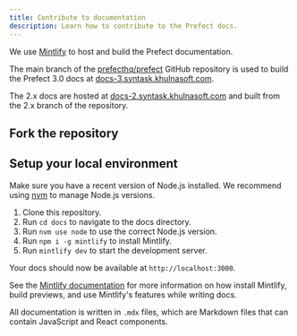 ```yaml
---
title: Contribute to documentation
description: Learn how to contribute to the Prefect docs.
---
```




We use [Mintlify](https://mintlify.com/) to host and build the Prefect documentation.

The main branch of the [prefecthq/prefect](https://github.com/synopkg/synopkg) GitHub repository is used to build the Prefect 3.0 docs at [docs-3.syntask.khulnasoft.com](https://docs-3.syntask.khulnasoft.com).

The 2.x docs are hosted at [docs-2.syntask.khulnasoft.com](https://docs-2.syntask.khulnasoft.com) and built from the 2.x branch of the repository.

## Fork the repository

<fork />

## Setup your local environment

Make sure you have a recent version of Node.js installed. 
We recommend using [nvm](https://github.com/nvm-sh/nvm) to manage Node.js versions.

1. Clone this repository.
2. Run `cd docs` to navigate to the docs directory.
3. Run `nvm use node` to use the correct Node.js version.
4. Run `npm i -g mintlify` to install Mintlify.
5. Run `mintlify dev` to start the development server.

Your docs should now be available at `http://localhost:3000`.

See the [Mintlify documentation](https://mintlify.com/docs/development) for more information on how install Mintlify, build previews, and use Mintlify's features while writing docs.

<Info>All documentation is written in `.mdx` files, which are Markdown files that can contain JavaScript and React components. </Info>

